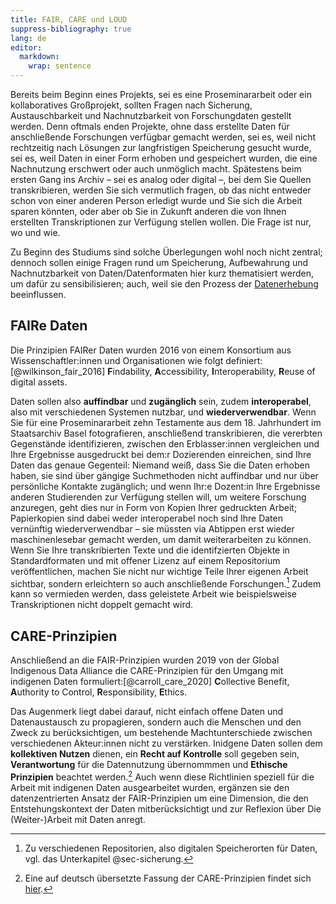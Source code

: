 ```yaml
---
title: FAIR, CARE und LOUD
suppress-bibliography: true
lang: de
editor: 
  markdown: 
    wrap: sentence
---
```


Bereits beim Beginn eines Projekts, sei es eine Proseminararbeit oder ein kollaboratives Großprojekt, sollten Fragen nach Sicherung, Austauschbarkeit und Nachnutzbarkeit von Forschungdaten gestellt werden.
Denn oftmals enden Projekte, ohne dass erstellte Daten für anschließende Forschungen verfügbar gemacht werden, sei es, weil nicht rechtzeitig nach Lösungen zur langfristigen Speicherung gesucht wurde, sei es, weil Daten in einer Form erhoben und gespeichert wurden, die eine Nachnutzung erschwert oder auch unmöglich macht.
Spätestens beim ersten Gang ins Archiv -- sei es analog oder digital --, bei dem Sie Quellen transkribieren, werden Sie sich vermutlich fragen, ob das nicht entweder schon von einer anderen Person erledigt wurde und Sie sich die Arbeit sparen könnten, oder aber ob Sie in Zukunft anderen die von Ihnen erstellten Transkriptionen zur Verfügung stellen wollen. 
Die Frage ist nur, wo und wie.

Zu Beginn des Studiums sind solche Überlegungen wohl noch nicht zentral;  
dennoch sollen einige Fragen rund um Speicherung, Aufbewahrung und Nachnutzbarkeit von Daten/Datenformaten hier kurz thematisiert werden, um dafür zu sensibilisieren;
auch, weil sie den Prozess der [Datenerhebung](04_datenerhebung_analyse.qmd) beeinflussen.


## FAIRe Daten

Die Prinzipien FAIRer Daten wurden 2016 von einem Konsortium aus Wissenschaftler:innen und Organisationen wie folgt definiert:[@wilkinson_fair_2016] 
**F**indability, **A**ccessibility, **I**nteroperability, **R**euse of digital assets.

Daten sollen also **auffindbar** und **zugänglich** sein, zudem **interoperabel**, also mit verschiedenen Systemen nutzbar, und **wiederverwendbar**.
Wenn Sie für eine Proseminararbeit zehn Testamente aus dem 18. Jahrhundert im Staatsarchiv Basel fotografieren, anschließend transkribieren, die vererbten Gegenstände identifizieren, zwischen den Erblasser:innen vergleichen und Ihre Ergebnisse ausgedruckt bei dem:r Dozierenden einreichen, sind Ihre Daten das genaue Gegenteil:
Niemand weiß, dass Sie die Daten erhoben haben, sie sind über gängige Suchmethoden nicht auffindbar und nur über persönliche Kontakte zugänglich; 
und wenn Ihr:e Dozent:in Ihre Ergebnisse anderen Studierenden zur Verfügung stellen will, um weitere Forschung anzuregen, geht dies nur in Form von Kopien Ihrer gedruckten Arbeit;
Papierkopien sind dabei weder interoperabel noch sind Ihre Daten vernünftig wiederverwendbar -- sie müssten via Abtippen erst wieder maschinenlesebar gemacht werden, um damit weiterarbeiten zu können.
Wenn Sie Ihre transkribierten Texte und die identifzierten Objekte in Standardformaten und mit offener Lizenz auf einem Repositorium veröffentlichen, machen Sie nicht nur wichtige Teile Ihrer eigenen Arbeit sichtbar, sondern erleichtern so auch anschließende Forschungen.[^1] 
Zudem kann so vermieden werden, dass geleistete Arbeit wie beispielsweise Transkriptionen nicht doppelt gemacht wird.

[^1]: Zu verschiedenen Repositorien, also digitalen Speicherorten für Daten, vgl. das Unterkapitel @sec-sicherung.

## CARE-Prinzipien

Anschließend an die FAIR-Prinzipien wurden 2019 von der Global Indigenous Data Alliance die CARE-Prinzipien für den Umgang mit indigenen Daten formuliert:[@carroll_care_2020]
**C**ollective Benefit, **A**uthority to Control, **R**esponsibility, **E**thics.

Das Augenmerk liegt dabei darauf, nicht einfach offene Daten und Datenaustausch zu propagieren, sondern auch die Menschen und den Zweck zu berücksichtigen, um bestehende Machtunterschiede zwischen verschiedenen Akteur:innen nicht zu verstärken.
Inidgene Daten sollen dem **kollektiven Nutzen** dienen, ein **Recht auf Kontrolle** soll gegeben sein, **Verantwortung** für die Datennutzung übernommmen und **Ethische Prinzipien** beachtet werden.[^2]
Auch wenn diese Richtlinien speziell für die Arbeit mit indigenen Daten ausgearbeitet wurden, ergänzen sie den datenzentrierten Ansatz der FAIR-Prinzipien um eine Dimension, die den Entstehungskontext der Daten mitberücksichtigt und zur Reflexion über Die (Weiter-)Arbeit mit Daten anregt. 

[^2]: Eine auf deutsch übersetzte Fassung der CARE-Prinzipien findet sich [hier](https://static1.squarespace.com/static/5d3799de845604000199cd24/t/637acb53881a0973324d18bf/1668991830292/Die+CARE-Prinzipien+für+indigene+Data+Governance.pdf-).

